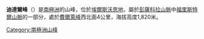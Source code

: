 {{coord|83|25|S|51|23|W|source:GNIS|display=title}}

'''迪達爾峰'''（{{lang-en|Dyrdal Peak}}）是[[南極洲|南極洲]]的山峰，位於[[埃爾斯沃思地|埃爾斯沃思地]]，屬於[[彭薩科拉山脈|彭薩科拉山脈]]中[[福里斯特爾山脈|福里斯特爾山脈]]的一部分，處於[[費爾萊峰|費爾萊峰]]西北面4公里，海拔高度1,820米。

{{DEFAULTSORT:Dyrdal Peak}}
[[Category:南極洲山峰|Category:南極洲山峰]]


{{EllsworthLand-geo-stub}}